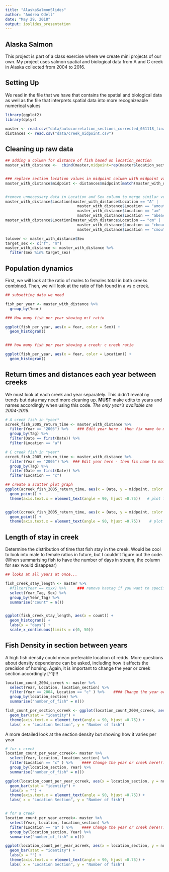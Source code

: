 ```yaml
---
title: "AlaskaSalmonSlides"
author: "Andrea Odell"
date: "May 29, 2018"
output: ioslides_presentation
---
```



## Alaska Salmon

This project is part of a class exercise where we create mini projects of our own. My project uses salmon spatial and biological data from A and C creek in Alaska collected from 2004 to 2016.


## Setting Up


We read in the file that we have that contains the spatial and biological data as well as the file that interprets spatial data into more recognizeable numerical values 


```r
library(ggplot2)
library(dplyr)
```

```r
master <- read.csv("data/autocorrelation_sections_corrected_051118_final.csv", na.strings = "NA")
distances <- read.csv("data/creek_midpoint.csv")
```



## Cleaning up raw data

```r


## adding a column for distance of fish based on location_section
master_with_distance <-  cbind(master,midpoint=rep(master$location_section))


### replace section location values in midpoint column with midpoint values.
master_with_distance$midpoint <- distances$midpoint[match(master_with_distance$midpoint, distances$section)]


#remove unnecessary data in Location and Sex column to merge similar vectors
master_with_distance$Location[master_with_distance$Location == "A" |
                                master_with_distance$Location == "amouth" |
                                master_with_distance$Location == "am" |
                                master_with_distance$Location == "abeach"] <- "a"
master_with_distance$Location[master_with_distance$Location == "cm" |
                                master_with_distance$Location == "cbeach" |
                                master_with_distance$Location == "cmouth"] <- "c"

tolower <- master_with_distance$Sex
target_sex <- c("f", "m")
master_with_distance <- master_with_distance %>% 
  filter(Sex %in% target_sex)

```


## Population dynamics

First, we will look at the ratio of males to females total in both creeks combined. Then, we will look at the ratio of fish found in a vs c creek.


```r

## subsetting data we need

fish_per_year <- master_with_distance %>% 
  group_by(Year)

### How many fish per year showing m:f ratio

ggplot(fish_per_year, aes(x = Year, color = Sex)) +
  geom_histogram()


### how many fish per year showing a creek: c creek ratio

ggplot(fish_per_year, aes(x = Year, color = Location)) +
  geom_histogram()


```


## Return times and distances each year between creeks

We must look at each creek and year separately. This didn't reveal ny trends but data may need more cleaning up. **MUST** make edits to years and names accordingly when using this code. *The only year's available are 2004-2016*.


```r

# A creek fish in *year* 
acreek_fish_2005_return_time <- master_with_distance %>% 
  filter(Year == "2005") %>%    ### Edit year here - then fix name to match year
  group_by(Tag) %>% 
  filter(Date == first(Date)) %>% 
  filter(Location == "a")

# C creek fish in *year*
ccreek_fish_2005_return_time <- master_with_distance %>% 
  filter(Year == "2005") %>%  ### Edit year here - then fix name to match year
  group_by(Tag) %>% 
  filter(Date == first(Date)) %>% 
  filter(Location == "c")

## create a scatter plot graph
ggplot(acreek_fish_2005_return_time, aes(x = Date, y = midpoint, color = Sex)) +
  geom_point() +
  theme(axis.text.x = element_text(angle = 90, hjust =0.75))   # plot for a creek  - edit name to match year you want


ggplot(ccreek_fish_2005_return_time, aes(x = Date, y = midpoint, color = Sex)) +
  geom_point() +
  theme(axis.text.x = element_text(angle = 90, hjust =0.75))    # plot for c creek - edit name to match year you want

```


## Length of stay in creek

Determine the distribution of time that fish stay in the creek. Would be cool to look into male to female ratios in future, but I couldn't figure out the code. (When summarising fish to have the number of days in stream, the column for sex would disappear)

```r

## looks at all years at once...

fish_creek_stay_length <- master %>% 
  #filter(Year == xxxx) %>%     ### remove hastag if you want to specify a year
  select(Year_Tag, Sex) %>% 
  group_by(Year_Tag) %>% 
  summarise("count" = n())


ggplot(fish_creek_stay_length, aes(x = count)) +
  geom_histogram() +
  labs(x = "days") +
  scale_x_continuous(limits = c(0, 50))
```

## Fish Density in section between years

A high fish density could mean preferable location of redds. More questions about density dependence can be asked, including how it affects the precision of homing. Again, it is important to change the year or creek section accordingly [^1]!!!

```r

location_count_2004_ccreek <- master %>% 
  select(Year, Location, location_section) %>% 
  filter(Year == 2004, Location == "c" ) %>%    #### Change the year or creek here!!!! Then change the name accordingly
  group_by(location_section) %>% 
  summarise("number_of_fish" = n())

fish_count_per_section_ccreek <- ggplot(location_count_2004_ccreek, aes(x = location_section, y = number_of_fish)) +
  geom_bar(stat = "identity") +
  theme(axis.text.x = element_text(angle = 90, hjust =0.75)) +
  labs( x = "Location Section", y = "Number of fish")
```

A more detailed look at the section density but showing how it varies per year

```r
# for c creek
location_count_per_year_ccreek<- master %>% 
  select(Year, Location, location_section) %>% 
  filter(Location == "c" ) %>%    #### Change the year or creek here!!!! Then change the name accordingly
  group_by(location_section, Year) %>% 
  summarise("number_of_fish" = n())

ggplot(location_count_per_year_ccreek, aes(x = location_section, y = number_of_fish, color = Year)) +
  geom_bar(stat = "identity") +
  labs(x = "") +
  theme(axis.text.x = element_text(angle = 90, hjust =0.75)) +
  labs( x = "Location Section", y = "Number of fish")


# for a creek
location_count_per_year_acreek<- master %>% 
  select(Year, Location, location_section) %>% 
  filter(Location == "a" ) %>%    #### Change the year or creek here!!!! Then change the name accordingly
  group_by(location_section, Year) %>% 
  summarise("number_of_fish" = n())

ggplot(location_count_per_year_acreek, aes(x = location_section, y = number_of_fish, color = Year)) +
  geom_bar(stat = "identity") +
  labs(x = "") +
  theme(axis.text.x = element_text(angle = 90, hjust =0.75)) +
  labs( x = "Location Section", y = "Number of fish")

```
